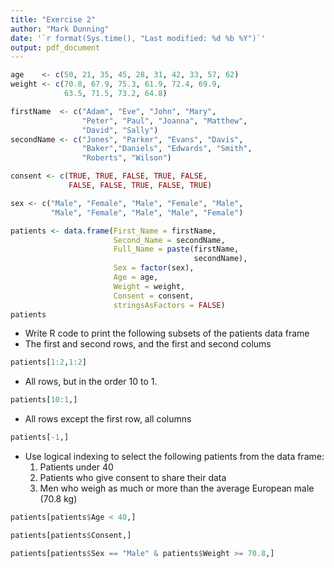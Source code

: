 ```yaml
---
title: "Exercise 2"
author: "Mark Dunning"
date: '`r format(Sys.time(), "Last modified: %d %b %Y")`'
output: pdf_document
---
```



```r
age    <- c(50, 21, 35, 45, 28, 31, 42, 33, 57, 62)
weight <- c(70.8, 67.9, 75.3, 61.9, 72.4, 69.9, 
            63.5, 71.5, 73.2, 64.8)

firstName  <- c("Adam", "Eve", "John", "Mary",
                "Peter", "Paul", "Joanna", "Matthew",
                "David", "Sally")
secondName <- c("Jones", "Parker", "Evans", "Davis",
                "Baker","Daniels", "Edwards", "Smith", 
                "Roberts", "Wilson")

consent <- c(TRUE, TRUE, FALSE, TRUE, FALSE, 
             FALSE, FALSE, TRUE, FALSE, TRUE)

sex <- c("Male", "Female", "Male", "Female", "Male",
         "Male", "Female", "Male", "Male", "Female")

patients <- data.frame(First_Name = firstName, 
                       Second_Name = secondName, 
                       Full_Name = paste(firstName,
                                         secondName), 
                       Sex = factor(sex),
                       Age = age,
                       Weight = weight,
                       Consent = consent,
                       stringsAsFactors = FALSE)
patients

```

- Write R code to print the following subsets of the patients data frame
- The first and second rows, and the first and second colums

```r
patients[1:2,1:2]
```

- All rows, but in the order 10 to 1.

```r
patients[10:1,]
```

- All rows except the first row, all columns

```r
patients[-1,]
```

- Use logical indexing to select the following patients from the data frame:
    1. Patients under 40
    2. Patients who give consent to share their data
    3. Men who weigh as much or more than the average European male (70.8 kg)
    
```r
patients[patients$Age < 40,]
```


```r
patients[patients$Consent,]
```

```r
patients[patients$Sex == "Male" & patients$Weight >= 70.8,]
```

